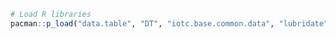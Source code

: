 ```r
# Load R libraries
pacman::p_load("data.table", "DT", "iotc.base.common.data", "lubridate", "openxlsx")
```

